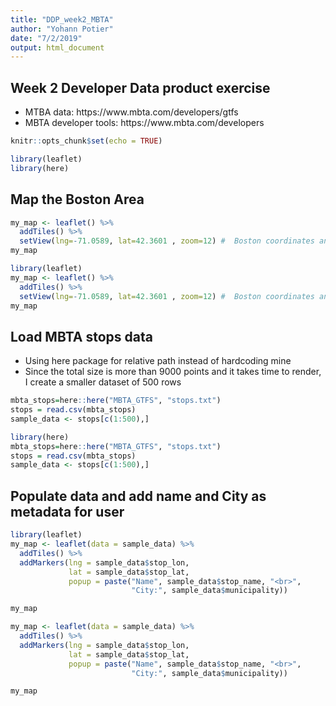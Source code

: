 ```yaml
---
title: "DDP_week2_MBTA"
author: "Yohann Potier"
date: "7/2/2019"
output: html_document
---
```

## Week 2 Developer Data product exercise 
<!-- # Create a web page using R Markdown that features a map created with Leaflet. -->
<!-- # Host your webpage on either GitHub Pages, RPubs, or NeoCities. -->
<!-- # Your webpage must contain the date that you created the document, and it must contain a map created with Leaflet. We would love to see you show off your creativity! -->

- MTBA data: https://www.mbta.com/developers/gtfs 
- MBTA developer tools: https://www.mbta.com/developers 

```r
knitr::opts_chunk$set(echo = TRUE)
```

```r
library(leaflet)
library(here)
```

## Map the Boston Area
```r
my_map <- leaflet() %>% 
  addTiles() %>% 
  setView(lng=-71.0589, lat=42.3601 , zoom=12) #  Boston coordinates and zoom around Boston metropole only
my_map
```

```r
library(leaflet)
my_map <- leaflet() %>% 
  addTiles() %>% 
  setView(lng=-71.0589, lat=42.3601 , zoom=12) #  Boston coordinates and zoom around Boston metropole only
my_map
```

## Load MBTA stops data
- Using here package for relative path instead of hardcoding mine
- Since the total size is more than 9000 points and it takes time to render, I create a smaller dataset of 500 rows
```r
mbta_stops=here::here("MBTA_GTFS", "stops.txt")
stops = read.csv(mbta_stops)
sample_data <- stops[c(1:500),]
```

```r
library(here)
mbta_stops=here::here("MBTA_GTFS", "stops.txt")
stops = read.csv(mbta_stops)
sample_data <- stops[c(1:500),]
```

## Populate data and add name and City as metadata for user
```r
library(leaflet)
my_map <- leaflet(data = sample_data) %>%
  addTiles() %>%
  addMarkers(lng = sample_data$stop_lon,
             lat = sample_data$stop_lat,
             popup = paste("Name", sample_data$stop_name, "<br>",
                           "City:", sample_data$municipality))

my_map
```

```r
my_map <- leaflet(data = sample_data) %>%
  addTiles() %>%
  addMarkers(lng = sample_data$stop_lon,
             lat = sample_data$stop_lat,
             popup = paste("Name", sample_data$stop_name, "<br>",
                           "City:", sample_data$municipality))

my_map
```
